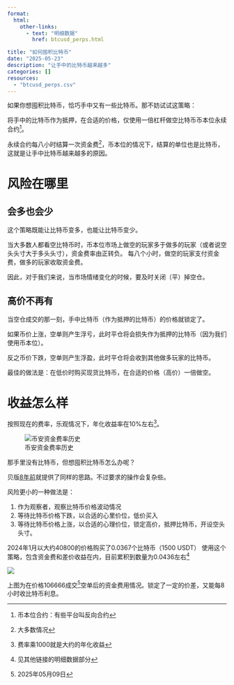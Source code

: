 ```yaml
---
format:
  html:
    other-links:
      - text: "明细数据"
        href: btcusd_perps.html

title: "如何囤积比特币"
date: "2025-05-23"
description: "让手中的比特币越来越多"
categories: []
resources: 
  - "btcusd_perps.csv"
---
```




如果你想囤积比特币，恰巧手中又有一些比特币。那不妨试试这策略：


将手中的比特币作为抵押，在合适的价格，仅使用一倍杠杆做空比特币币本位永续合约^[币本位合约：有些平台叫反向合约]。


永续合约每八小时结算一次资金费^[大多数情况]，币本位的情况下，结算的单位也是比特币，这就是让手中比特币越来越多的原因。


# 风险在哪里

## 会多也会少
这个策略既能让比特币变多，也能让比特币变少。

当大多数人都看空比特币时，币本位市场上做空的玩家多于做多的玩家（或者说空头头寸大于多头头寸），资金费率由正转负。
每八个小时，做空的玩家支付资金费，做多的玩家收取资金费。

因此，对于我们来说，当市场情绪变化的时候，要及时关闭（平）掉空仓。

## 高价不再有
当空仓成交的那一刻，手中比特币（作为抵押的比特币）的价格就锁定了。

如果币价上涨，空单则产生浮亏，此时平仓将会损失作为抵押的比特币（因为我们使用币本位）。

反之币价下跌，空单则产生浮盈，此时平仓将会收到其他做多玩家的比特币。

最佳的做法是：在低价时购买现货比特币，在合适的价格（高价）一倍做空。


# 收益怎么样
按照现在的费率，乐观情况下，年化收益率在10%左右^[费率乘1000就是大约的年化收益]。

![币安资金费率历史](https://image.luozx.org/garden/2025/05/09a8237e5a1b24330c87d4c2347636c0.png)



那手里没有比特币，但想囤积比特币怎么办呢？

贝版[8年前](https://blog.wenxuecity.com/myblog/23244/201711/21533.html)就提供了同样的思路。不过要求的操作会复杂些。

风险更小的一种做法是：

1. 作为观察者，观察比特币价格波动情况
1. 等待比特币价格下跌，以合适的心里价位，低价买入
2. 等待比特币价格上涨，以合适的心理价位，锁定高价，抵押比特币，开设空头头寸。

2024年1月以大约40800的价格购买了0.0367个比特币（1500 USDT）
使用这个策略，包含资金费和差价收益在内，目前累积到数量为0.0436左右^[见其他链接的明细数据部分]

![](https://image.luozx.org/garden/2025/05/e4b28abce8b1c8f3395baed45ea3a376.png)

上图为在价格106666成交^[2025年05月09日]空单后的资金费用情况。锁定了一定的价差，又能每8小时收比特币利息。

